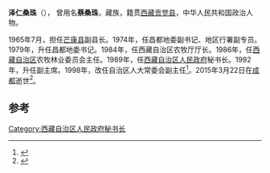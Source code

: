 '''泽仁桑珠'''（{{bd|1940年|9月|2015年|3月22日}}）， 曾用名'''蔡桑珠'''，藏族，籍贯[[西藏|西藏]][[贡觉县|贡觉县]]，中华人民共和国政治人物。

1965年7月，担任[[芒康县|芒康县]]副县长。1974年，任昌都地委副书记、地区行署副专员。1979年，升任昌都地委书记。1984年，任西藏自治区农牧厅厅长。1986年，任[[西藏自治区|西藏自治区]]农牧林业委员会主任。1989年，任[[西藏自治区人民政府|西藏自治区人民政府]]秘书长。1992年，升任副主席。1998年，改任自治区人大常委会副主任<ref>{{cite news|title=泽仁桑珠|url=http://yuke.muc.edu.cn/News_View.asp?NewsID=181|accessdate=2013-05-10|newspaper=中央民族大学|deadurl=yes|archiveurl=https://web.archive.org/web/20110825094859/http://yuke.muc.edu.cn/News_View.asp?NewsID=181|archivedate=2011-08-25}}</ref>。2015年3月22日在[[成都|成都]]逝世<ref>{{cite news|title=澤仁桑珠同志遺體告別儀式在成都舉行|url=http://cpc.people.com.cn/BIG5/n/2015/0326/c87393-26752391.html|accessdate=2015-03-29|newspaper=中國共產黨新聞網|archive-date=2019-09-23|archive-url=https://web.archive.org/web/20190923035601/http://cpc.people.com.cn/BIG5/n/2015/0326/c87393-26752391.html|dead-url=no}}</ref>。
==参考==
{{reflist}}
{{中国政治人物小作品}}

[[Category:西藏自治区人民政府秘书长|Category:西藏自治区人民政府秘书长]]